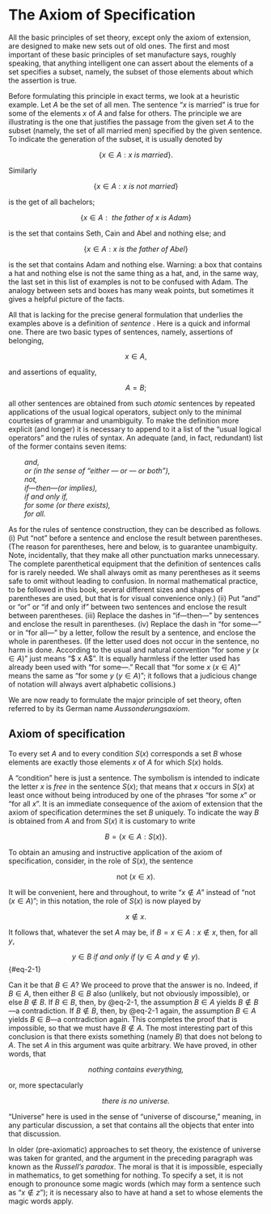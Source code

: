 # The Axiom of Specification

All the basic principles of set theory, except only the axiom of extension, are designed to make new sets out of old ones. The first and most important of these basic principles of set manufacture says, roughly speaking, that anything intelligent one can assert about the elements of a set specifies a subset, namely, the subset of those elements about which the assertion is true.

Before formulating this principle in exact terms, we look at a heuristic example. Let $A$ be the set of all men. The sentence "$x$ is married" is true for some of the elements $x$ of $A$ and false for others. The principle we are illustrating is the one that justifies the passage from the given set $A$ to the subset (namely, the set of all married men) specified by the given sentence. To indicate the generation of the subset, it is usually denoted by 

$$
\{ x \in A: x \mathit{\ is\ married} \}.
$$

Similarly

$$
\{ x \in A: x \mathit{\ is\ not\ married} \}
$$

is the get of all bachelors; 

$$
\{ x \in A: \mathit{\ the\ father\ of\ x\ is\ Adam} \} 
$$

is the set that contains Seth, Cain and Abel and nothing else; and

$$
\{ x \in A: x \mathit{\ is\ the\ father\ of\ Abel} \}  
$$

is the set that contains Adam and nothing else. Warning: a box that contains a hat and nothing else is not the same thing as a hat, and, in the same way, the last set in this list of examples is not to be confused with Adam. The analogy between sets and boxes has many weak points, but sometimes it gives a helpful picture of the facts.

All that is lacking for the precise general formulation that underlies the examples above is a definition of *sentence* `\index{sentence}`{=latex}. Here is a quick and informal one. There are two basic types of sentences, namely, assertions of belonging,

$$
x \in A,
$$

and assertions of equality,

$$
A = B;
$$

all other sentences are obtained from such *atomic* sentences`\index{atomic sentence}`{=latex} by repeated applications of the usual logical operators`\index{logical operators}`{=latex}, subject only to the minimal courtesies of grammar and unambiguity. To make the definition more explicit (and longer) it is necessary to append to it a list of the "usual logical operators" and the rules of syntax. An adequate (and, in fact, redundant) list of the former contains seven items:

|         *and,*`\index{and}`{=latex}
|         *or (in the sense of "either — or — or both"),*`\index{or}`{=latex}
|         *not,*`\index{not}`{=latex}
|         *if—then—(or implies),*`\index{imply}\index{if}`{=latex}
|         *if and only if,*
|         *for some (or there exists),*`\index{some}`{=latex}
|         *for all.*`\index{all}`{=latex}

As for the rules of sentence construction, they can be described as follows. (i) Put "not" before a sentence and enclose the result between parentheses. (The reason for parentheses, here and below, is to guarantee unambiguity. Note, incidentally, that they make all other punctuation marks unnecessary. The complete parenthetical equipment that the definition of sentences calls for is rarely needed. We shall always omit as many perentheses as it seems safe to omit without leading to confusion. In normal mathematical practice, to be followed in this book, several different sizes and shapes of parentheses are used, but that is for visual convenience only.) (ii) Put "and" or "or" or "if and only if" between two sentences and enclose the result between parentheses. (iii) Replace the dashes in "if—then—" by sentences and enclose the result in parentheses. (iv) Replace the dash in "for some—" or in "for all—" by a letter, follow the result by a sentence, and enclose the whole in parentheses. (If the letter used does not occur in the sentence, no harm is done. According to the usual and natural convention "for some $y\ (x \in A)$" just means "$ x \in A$". It is equally harmless if the letter used has already been used with "for some—." Recall that "for some $x\ (x \in A)$" means the same as  "for some $y\ (y \in A)$"; it follows that a judicious change of notation will always avert alphabetic collisions.)

We are now ready to formulate the major principle of set theory, often referred to by its German name *Aussonderungsaxiom*`\index{Aussonderungsaxiom}`{=latex}.

::: {#cnj-specification}

## Axiom of specification`\index{axiom of specification}`{=latex}

To every set $A$ and to every condition $S(x)$ corresponds a set $B$ whose elements are exactly those elements $x$ of $A$ for which $S(x)$ holds.

:::

A "condition"`\index{condition}`{=latex} here is just a sentence. The symbolism is intended to indicate the letter $x$ is *free* in the sentence $S(x)$; that means that $x$ occurs in $S(x)$ at least once without being introduced by one of the phrases "for some $x$" or "for all $x$". It is an immediate consequence of the axiom of extension that the axiom of specification determines the set $B$ uniquely. To indicate the way $B$ is obtained from $A$ and from $S(x)$ it is customary to write

$$
B  = \{ x \in A: S(x) \}.
$$

To obtain an amusing and instructive application of the axiom of specification, consider, in the role of $S(x)$, the sentence

$$
\text{not } (x \in x).
$$

It will be convenient, here and throughout, to write "$x \notin  A$" instead of "not $(x \in A)$"; in this notation, the role of $S(x)$ is now played by

$$
x \notin x.
$$

It follows that, whatever the set $A$ may be, if $B = {x \in A: x \notin x}$, then, for all $y$,

$$
y \in B \mathit{\ if\ and\ only\ if\ } ( y \in A \mathit{\ and\ } y \notin y).
$${#eq-2-1}

Can it be that $B \in A$? We proceed to prove that the answer is no. Indeed, if $B \in A$, then either $B \in B$ also (unlikely, but not obviously impossible), or else $B \notin B$. If $B \in B$, then, by @eq-2-1, the assumption $B \in A$ yields $B \notin B$—a contradiction. If $B \notin B$, then, by @eq-2-1 again, the assumption $B \in A$ yields $B \in B$—a contradiction again. This completes the proof that is impossible, so that we must have $B \notin A$. The most interesting part of this conclusion is that there exists something (namely $B$) that does not belong to $A$. The set $A$ in this argument was quite arbitrary. We have proved, in other words, that 

$$
\mathit{nothing\ contains\ everything,}
$$

or, more spectacularly

$$
\mathit{there\ is\ no\ universe.}
$$

"Universe"`\index{universe}`{=latex} here is used in the sense of "universe of discourse," meaning, in any particular discussion, a set that contains all the objects that enter into that discussion. 

In older (pre-axiomatic) approaches to set theory, the existence of universe was taken for granted, and the argument in the preceding paragraph was known as the *Russell's paradox*`\index{Russell}`{=latex}. The moral is that it is impossible, especially in mathematics, to get something for nothing. To specify a set, it is not enough to pronounce some magic words (which may form a sentence such as "$x \notin z$"); it is necessary also to have at hand a set to whose elements the magic words apply.